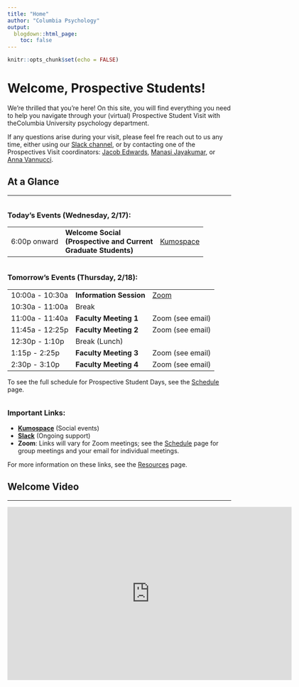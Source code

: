 ```yaml
---
title: "Home"
author: "Columbia Psychology"
output:
  blogdown::html_page:
    toc: false
---
```


```r
knitr::opts_chunk$set(echo = FALSE)
```

# Welcome, Prospective Students!

We're thrilled that you're here! On this site, you will find everything you need to help you navigate through your (virtual) Prospective Student Visit with theColumbia University psychology department. 

If any questions arise during your visit, please feel fre reach out to us any time, either using our [Slack channel](https://slack.com), or by contacting one of the Prospectives Visit coordinators: [Jacob Edwards](mailto:je2527@columbia.edu){target="_blank"}, [Manasi Jayakumar](mailto:mj2873@columbia.edu){target="_blank"}, or [Anna Vannucci](mailto:av2902@columbia.edu){target="_blank"}.

## At a Glance

---

<div class="row">
<div class="col-md-8">
<h3 style="padding-top: 20px; margin-top: 0;">Today's Events (Wednesday, 2/17):</h3>
<table class="table table-striped">
<tr><td>6:00p onward</td><td><b>Welcome Social<br>(Prospective and Current<br>Graduate Students)</b></td><td><a href="https://www.kumospace.com/prospectives" target="_blank">Kumospace</a></td></tr>
</table>
<h3 style="padding-top: 20px; margin-top: 0;">Tomorrow's Events (Thursday, 2/18):</h3>
<table class="table table-striped">
<tr><td>10:00a - 10:30a</td><td><b>Information Session</b></td><td><a href="https://columbiauniversity.zoom.us/j/91757475604?pwd=QXNyd3RoSHJOb2JxbFpmaEhZN21UUT09" target="_blank">Zoom</a></td></tr>
<tr><td>10:30a - 11:00a</td><td>Break</td><td></td></tr>
<tr><td>11:00a - 11:40a</td><td><b>Faculty Meeting 1</b></td><td>Zoom (see email)</td></tr>
<tr><td>11:45a - 12:25p</td><td><b>Faculty Meeting 2</b></td><td>Zoom (see email)</td></tr>
<tr><td>12:30p - 1:10p</td><td>Break (Lunch)</td><td></td></tr>
<tr><td>1:15p - 2:25p</td><td><b>Faculty Meeting 3</b></td><td>Zoom (see email)</td></tr>
<tr><td>2:30p - 3:10p</td><td><b>Faculty Meeting 4</b></td><td>Zoom (see email)</td></tr>
</table>
To see the full schedule for Prospective Student Days, see the [Schedule](/schedule) page.
</div>
<div class="col-md-4">
<h3 style="padding-top: 20px; margin-top: 0;">Important Links:</h3>
- **[Kumospace](https://www.kumospace.com/prospectives){target="_blank"}** (Social events)
- **[Slack](https://slack.com){target="_blank"}** (Ongoing support)
- **Zoom**: Links will vary for Zoom meetings; see the [Schedule](/schedule) page for group meetings and your email for individual meetings.

For more information on these links, see the [Resources](/resources) page.
</div>
</div>

## Welcome Video

---

<div class="video-container"><iframe width="640" height="390" src="https://www.youtube.com/embed/h52nyfxQ6hc?modestbranding=1&showinfo=0&rel=0&theme=light&color=white" frameborder="0"></iframe></div>
